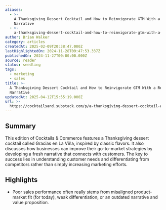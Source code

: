 ```yaml
---
aliases:
  - >-
    A Thanksgiving Dessert Cocktail and How to Reinvigorate GTM With a Refreshed
    Narrative
  - >-
    a-thanksgiving-dessert-cocktail-and-how-to-reinvigorate-gtm-with-a-refreshed-narrative
author: Brian Walker
category: articles
createdAt: 2025-02-09T20:38:47.000Z
lastHighlightedOn: 2024-11-28T09:47:53.337Z
publishedOn: 2024-11-27T00:00:00.000Z
source: reader
status: seedling
tags:
  - marketing
  - sales
title: >-
  A Thanksgiving Dessert Cocktail and How to Reinvigorate GTM With a Refreshed
  Narrative
updatedAt: 2025-04-12T15:55:19.000Z
url: >-
  https://cocktailsand.substack.com/p/a-thanksgiving-dessert-cocktail-and?utm_source=post-email-title&publication_id=1376386&post_id=152253740&utm_campaign=email-post-title&isFreemail=true&r=og9hp&triedRedirect=true&utm_medium=email
---
```

## Summary

This edition of Cocktails & Commerce features a Thanksgiving dessert cocktail called Gracias en La Viña, inspired by classic flavors. It also discusses how businesses can improve their go-to-market strategies by developing a fresh narrative that connects with customers. The key to success lies in understanding customer needs and differentiating from competitors rather than simply increasing marketing efforts.

## Highlights

- Poor sales performance often really stems from misaligned product-market fit (for today), weak differentiation, or an outdated narrative and value proposition.
